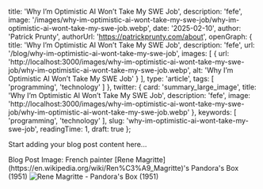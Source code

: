 
  title: 'Why I’m Optimistic AI Won’t Take My SWE Job',
  description: 'fefe',
  image: '/images/why-im-optimistic-ai-wont-take-my-swe-job/why-im-optimistic-ai-wont-take-my-swe-job.webp',
  date: '2025-02-10',
  author: 'Patrick Prunty',
  authorUrl: 'https://patrickprunty.com/about',
  openGraph: {
    title: 'Why I’m Optimistic AI Won’t Take My SWE Job',
    description: 'fefe',
    url: '/blog/why-im-optimistic-ai-wont-take-my-swe-job',
    images: [
      {
        url: 'http://localhost:3000/images/why-im-optimistic-ai-wont-take-my-swe-job/why-im-optimistic-ai-wont-take-my-swe-job.webp',
        alt: 'Why I’m Optimistic AI Won’t Take My SWE Job'
      }
    ],
    type: 'article',
    tags: [
      'programming',
      'technology'
    ]
  },
  twitter: {
    card: 'summary_large_image',
    title: 'Why I’m Optimistic AI Won’t Take My SWE Job',
    description: 'fefe',
    image: 'http://localhost:3000/images/why-im-optimistic-ai-wont-take-my-swe-job/why-im-optimistic-ai-wont-take-my-swe-job.webp'
  },
  keywords: [
    'programming',
    'technology'
  ],
  slug: 'why-im-optimistic-ai-wont-take-my-swe-job',
  readingTime: 1,
  draft: true
};

Start adding your blog post content here...

<FootNotes>
  <FootNote>Blog Post Image: French painter [Rene Magritte](https://en.wikipedia.org/wiki/Ren%C3%A9_Magritte)'s Pandora's Box (1951)</FootNote>
  <Image className="py-2" src="/images/why-im-optimistic-ai-wont-take-my-swe-job/why-im-optimistic-ai-wont-take-my-swe-job.webp" alt="Rene Magritte - Pandora's Box (1951)" width={200} height={200}/>
</FootNotes>